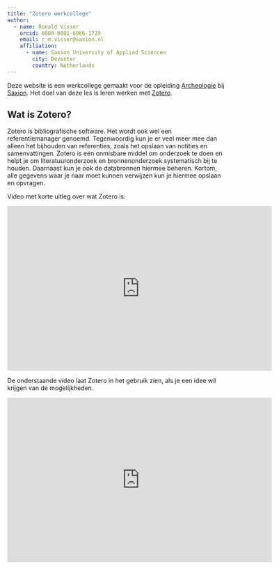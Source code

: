 ```yaml
---
title: "Zotero werkcollege"
author:
  - name: Ronald Visser
    orcid: 0000-0001-6966-1729
    email: r.m.visser@saxion.nl
    affiliation: 
      - name: Saxion University of Applied Sciences
        city: Deventer
        country: Netherlands
---
```


Deze website is een werkcollege gemaakt voor de opleiding [Archeologie](https://www.saxion.nl/opleidingen/voltijd/bachelor/archeologie) bij [Saxion](https://www.saxion.nl/). Het doel van deze les is leren werken met [Zotero](https://www.zotero.org/).

## Wat is Zotero?

Zotero is bibliografische software. Het wordt ook wel een referentiemanager genoemd. Tegenwoordig kun je er veel meer mee dan alleen het bijhouden van referenties, zoals het opslaan van notities en samenvattingen. Zotero is een onmisbare middel om onderzoek te doen en helpt je om literatuuronderzoek en bronnenonderzoek systematisch bij te houden. Daarnaast kun je ook de databronnen hiermee beheren. Kortom, alle gegevens waar je naar moet kunnen verwijzen kun je hiermee opslaan en opvragen.

Video met korte uitleg over wat Zotero is:

<iframe id="kaltura_player" type="text/javascript" src="https://cdnapisec.kaltura.com/p/1488881/embedPlaykitJs/uiconf_id/52267962?iframeembed=true&amp;entry_id=1_kxzxk0zi&amp;config[provider]={&quot;widgetId&quot;:&quot;1_375t3i8d&quot;}&amp;config[playback]={&quot;startTime&quot;:0}" style="width: 608px;height: 378px;border: 0;" allowfullscreen webkitallowfullscreen mozAllowFullScreen allow="autoplay *; fullscreen *; encrypted-media *" sandbox="allow-downloads allow-forms allow-same-origin allow-scripts allow-top-navigation allow-pointer-lock allow-popups allow-modals allow-orientation-lock allow-popups-to-escape-sandbox allow-presentation allow-top-navigation-by-user-activation" title="Zotero (1) Uitleg">

</iframe>

De onderstaande video laat Zotero in het gebruik zien, als je een idee wil krijgen van de mogelijkheden.

<iframe id="kaltura_player" type="text/javascript" src="https://cdnapisec.kaltura.com/p/1488881/embedPlaykitJs/uiconf_id/52267962?iframeembed=true&amp;entry_id=1_0o0aknxo&amp;config[provider]={&quot;widgetId&quot;:&quot;1_ukywuy85&quot;}&amp;config[playback]={&quot;startTime&quot;:0}" style="width: 608px;height: 378px;border: 0;" allowfullscreen webkitallowfullscreen mozAllowFullScreen allow="autoplay *; fullscreen *; encrypted-media *" sandbox="allow-downloads allow-forms allow-same-origin allow-scripts allow-top-navigation allow-pointer-lock allow-popups allow-modals allow-orientation-lock allow-popups-to-escape-sandbox allow-presentation allow-top-navigation-by-user-activation" title="Zotero (2) praktisch">

</iframe>

